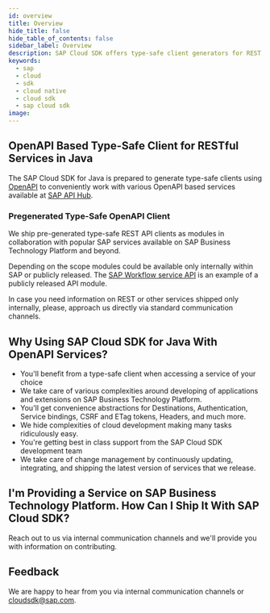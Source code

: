 ```yaml
---
id: overview
title: Overview
hide_title: false
hide_table_of_contents: false
sidebar_label: Overview
description: SAP Cloud SDK offers type-safe client generators for REST (Open API) services
keywords:
  - sap
  - cloud
  - sdk
  - cloud native
  - cloud sdk
  - sap cloud sdk
image:
---
```


## OpenAPI Based Type-Safe Client for RESTful Services in Java

The SAP Cloud SDK for Java is prepared to generate type-safe clients using [OpenAPI](https://www.openapis.org/) to conveniently work with various OpenAPI based services available at [SAP API Hub](https://api.sap.com/).

### Pregenerated Type-Safe OpenAPI Client

We ship pre-generated type-safe REST API clients as modules in collaboration with popular SAP services available on SAP Business Technology Platform and beyond.

Depending on the scope modules could be available only internally within SAP or publicly released.
The [SAP Workflow service API](clients/scp-workflow-rest-api) is an example of a publicly released API module.

In case you need information on REST or other services shipped only internally, please, approach us directly via standard communication channels.

## Why Using SAP Cloud SDK for Java With OpenAPI Services?

- You'll benefit from a type-safe client when accessing a service of your choice
- We take care of various complexities around developing of applications and extensions on SAP Business Technology Platform.
- You'll get convenience abstractions for Destinations, Authentication, Service bindings, CSRF and ETag tokens, Headers, and much more.
- We hide complexities of cloud development making many tasks ridiculously easy.
- You're getting best in class support from the SAP Cloud SDK development team
- We take care of change management by continuously updating, integrating, and shipping the latest version of services that we release.

## I'm Providing a Service on SAP Business Technology Platform. How Can I Ship It With SAP Cloud SDK?

Reach out to us via internal communication channels and we'll provide you with information on contributing.

## Feedback

We are happy to hear from you via internal communication channels or [cloudsdk@sap.com](mailto:cloudsdk@sap.com).
